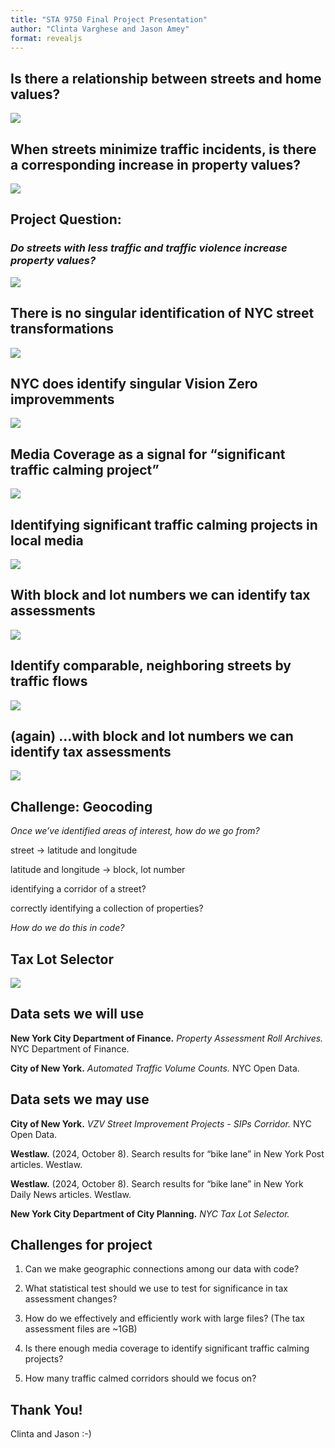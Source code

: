 ```yaml
---
title: "STA 9750 Final Project Presentation"
author: "Clinta Varghese and Jason Amey"
format: revealjs
---
```


## Is there a relationship between streets and home values?

![](images/final-project-presentation/slide-1.jpg)


## When streets minimize traffic incidents, is there a corresponding increase in property values?
![](images/final-project-presentation/slide-2.jpg){.center-img}


## Project Question: 
### *Do streets with less traffic and traffic violence increase property values?*
![](images/final-project-presentation/less-traffic-more-money.jpg)


## There is no singular identification of NYC street transformations
![](images/final-project-presentation/slide-3.jpg)

## NYC does identify singular Vision Zero improvemments
![](images/final-project-presentation/vision-zero.jpg)


## Media Coverage as a signal for “significant traffic calming project”
![](images/final-project-presentation/slide-4.jpg)


## Identifying significant traffic calming projects in local media
![](images/final-project-presentation/slide-5.jpg)


## With block and lot numbers we can identify tax assessments
![](images/final-project-presentation/slide-8.jpg)


## Identify comparable, neighboring streets by traffic flows
![](images/final-project-presentation/slide-9.jpg)


## (again) ...with block and lot numbers we can identify tax assessments
![](images/final-project-presentation/slide-8.jpg)


## Challenge: Geocoding 

*Once we've identified areas of interest, how do we go from?*

street -> latitude and longitude 

latitude and longitude -> block, lot number

identifying a corridor of a street? 

correctly identifying a collection of properties? 

*How do we do this in code?*


## Tax Lot Selector 
![](images/final-project-presentation/tax-lot-selector.jpg)


## Data sets we will use 

**New York City Department of Finance.** *Property Assessment Roll Archives.* NYC Department of Finance. 

**City of New York.** *Automated Traffic Volume Counts.* NYC Open Data. 



## Data sets we may use


**City of New York.** *VZV Street Improvement Projects - SIPs Corridor.* NYC Open Data. 

**Westlaw.** (2024, October 8). Search results for “bike lane" in New York Post articles. Westlaw.

**Westlaw.** (2024, October 8). Search results for “bike lane" in New York Daily News articles. Westlaw.

**New York City Department of City Planning.** *NYC Tax Lot Selector.*


## Challenges for project 
1. Can we make geographic connections among our data with code? 

2. What statistical test should we use to test for significance in tax assessment changes? 
3. How do we effectively and efficiently work with large files? (The tax assessment files are ~1GB)

4. Is there enough media coverage to identify significant traffic calming projects? 

5. How many traffic calmed corridors should we focus on? 


## Thank You! 

Clinta and Jason :-) 
